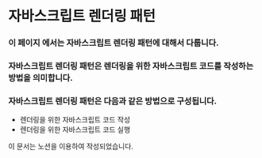 # 자바스크립트 렌더링 패턴

### 이 페이지 에서는 자바스크립트 렌더링 패턴에 대해서 다룹니다.

### 자바스크립트 렌더링 패턴은 렌더링을 위한 자바스크립트 코드를 작성하는 방법을 의미합니다.

### 자바스크립트 렌더링 패턴은 다음과 같은 방법으로 구성됩니다.

  * 렌더링을 위한 자바스크립트 코드 작성
  * 렌더링을 위한 자바스크립트 코드 실행

이 문서는 노션을 이용하여 작성되었습니다.